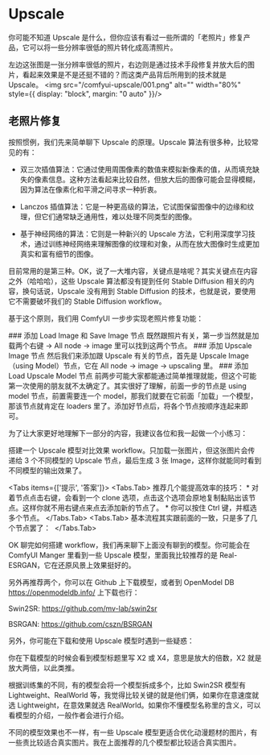 
# Upscale

你可能不知道 Upscale 是什么，但你应该有看过一些所谓的「老照片」修复产品，它可以将一些分辨率很低的照片转化成高清照片。

左边这张图是一张分辨率很低的照片，右边则是通过技术手段修复并放大后的图片，看起来效果是不是还挺不错的？而这类产品背后所用到的技术就是 Upscale。
<PhotoProvider>
  <PhotoView src="/comfyui-upscale/001.png">
    <img src="/comfyui-upscale/001.png" alt="" width="80%" style={{ display: "block", margin: "0 auto" }}/>
  </PhotoView>
</PhotoProvider>

## 老照片修复

按照惯例，我们先来简单聊下 Upscale 的原理。Upscale 算法有很多种，比较常见的有：

* 双三次插值算法：它通过使用周围像素的数值来模拟新像素的值，从而填充缺失的像素信息。这种方法看起来比较自然，但放大后的图像可能会显得模糊，因为算法在像素化和平滑之间寻求一种折衷。

* Lanczos 插值算法：它是一种更高级的算法，它试图保留图像中的边缘和纹理，但它们通常缺乏通用性，难以处理不同类型的图像。

* 基于神经网络的算法：它则是一种新兴的 Upscale 方法，它利用深度学习技术，通过训练神经网络来理解图像的纹理和对象，从而在放大图像时生成更加真实和富有细节的图像。

目前常用的是第三种。OK，说了一大堆内容，关键点是啥呢？其实关键点在内容之外（哈哈哈），这些 Upscale 算法都没有提到任何 Stable Diffusion 相关的内容，换句话说，Upscale 没有用到 Stable Diffusion 的技术，也就是说，要使用它不需要破坏我们的 Stable Diffusion workflow。

基于这个原则，我们用 ComfyUI 一步步实现老照片修复功能：

<Steps>
  ### 添加 Load Image 和 Save Image 节点
  既然跟照片有关，第一步当然就是加载两个右键 → All node → image 里可以找到这两个节点。
  ### 添加 Upscale Image 节点
  然后我们来添加跟 Upscale 有关的节点，首先是 Upscale Image（using Model）节点，它在 All node → image → upscaling 里。
  ### 添加 Load Upscale Model 节点
  前两步可能大家都能通过简单推理就能，但这个可能第一次使用的朋友就不太确定了。其实很好了理解，前面一步的节点是 using model 节点，前置需要连一个 model，那我们就要在它前面「加载」一个模型，那该节点就肯定在 loaders 里了。添加好节点后，将各个节点按顺序连起来即可。
</Steps>

为了让大家更好地理解下一部分的内容，我建议各位和我一起做一个小练习：

搭建一个 Upscale 模型对比效果 workflow。只加载一张图片，但这张图片会传递给 3 个不同模型的 Upscale 节点，最后生成 3 张 Image，这样你就能同时看到不同模型的输出效果了。

<Tabs items={['提示', '答案']}>
  <Tabs.Tab>
    推荐几个能提高效率的技巧：
    * 对着节点点击右键，会看到一个 clone 选项，点击这个选项会原地复制黏贴出该节点。这样你就不用右键点来点去添加新的节点了。
    * 你可以按住 Ctrl 键，并框选多个节点。
  </Tabs.Tab>
  <Tabs.Tab>
    基本流程其实跟前面的一致，只是多了几个节点罢了：
    <PhotoProvider>
      <PhotoView src="/comfyui-upscale/002.png">
        <img src="/comfyui-upscale/002.png" alt="" />
      </PhotoView>
    </PhotoProvider>
  </Tabs.Tab>
</Tabs>





OK 聊完如何搭建 workflow，我们再来聊下上面没有聊到的模型。你可能会在 ComfyUI Manger 里看到一些 Upscale 模型，里面我比较推荐的是 Real-ESRGAN，它在还原风景上效果挺好的。

另外再推荐两个，你可以在 Github 上下载模型，或者到 OpenModel DB  https://openmodeldb.info/ 上下载也行：

Swin2SR: https://github.com/mv-lab/swin2sr 

BSRGAN: https://github.com/cszn/BSRGAN

另外，你可能在下载和使用 Upscale 模型时遇到一些疑惑：

你在下载模型的时候会看到模型标题里写 X2 或 X4，意思是放大的倍数，X2 就是放大两倍，以此类推。

根据训练集的不同，有的模型会将一个模型拆成多个，比如 Swin2SR 模型有 Lightweight、RealWorld 等，我觉得比较关键的就是他们俩，如果你在意速度就选 Lightweight，在意效果就选 RealWorld。如果你不懂模型名称里的含义，可以看模型的介绍，一般作者会进行介绍。

不同的模型效果也不一样，有一些 Upscale 模型更适合优化动漫题材的图片，有一些责比较适合真实图片。我在上面推荐的几个模型都比较适合真实图片。